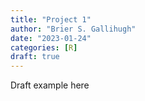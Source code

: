 ```yaml
---
title: "Project 1"
author: "Brier S. Gallihugh"
date: "2023-01-24"
categories: [R]
draft: true
---
```


Draft example here